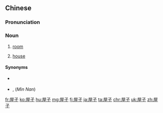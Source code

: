 ==Chinese==
{{zh-forms}}

===Pronunciation===
{{zh-pron
|m=wūzi
|c=uk1 zi2
|ma=zh-wūzi.ogg
|cat=n
}}

===Noun===
{{zh-noun}}

# {{label|zh|colloquial}} [[room]] {{zh-mw|m:間}}
# {{label|zh|colloquial}} [[house]] {{zh-mw|m:間}}

====Synonyms====
* {{sense|room}} {{zh-l|房間}}
* {{sense|house}} {{zh-l|房子}}, (''Min Nan'') {{zh-l|厝|tr=chhù}}

{{zh-cat|Beginning}}

[[fr:屋子]]
[[ko:屋子]]
[[hu:屋子]]
[[mg:屋子]]
[[fj:屋子]]
[[ja:屋子]]
[[ta:屋子]]
[[chr:屋子]]
[[uk:屋子]]
[[zh:屋子]]